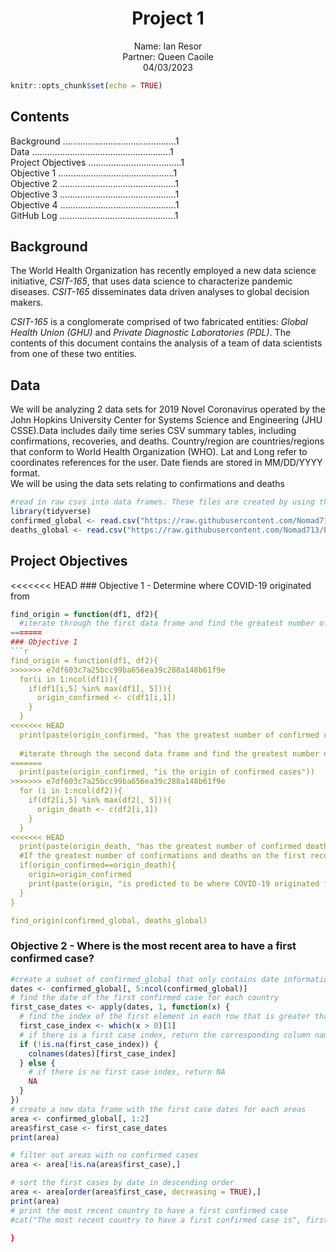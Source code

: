 <center>
# Project 1
Name: Ian Resor  
Partner: Queen Caoile  
04/03/2023  
</center>


```r
knitr::opts_chunk$set(echo = TRUE)
```

## Contents
\setlength{leftskip}{2cm}
Background .............................................1  
Data .......................................................1  
Project Objectives .....................................1  
  \setlength{leftskip}{4cm}
  Objective 1 ..............................................1  
  Objective 2 ..............................................1  
  Objective 3 ..............................................1  
  Objective 4 ..............................................1  
  GitHub Log ..............................................1  
\setlength{leftskip}{0pt}


## Background
The World Health Organization has recently employed a new data science initiative, *CSIT-165*, that uses data science to characterize pandemic diseases. 
*CSIT-165* disseminates data driven analyses to global decision makers.

*CSIT-165* is a conglomerate comprised of two fabricated entities: *Global Health Union (GHU)* and *Private Diagnostic Laboratories (PDL)*. 
The contents of this document contains the analysis of a team of data scientists from one of these two entities.

## Data
We will be analyzing 2 data sets for 2019 Novel Coronavirus operated by the John Hopkins University Center for Systems Science and Engineering (JHU CSSE).Data includes daily time series CSV summary tables, including confirmations, recoveries, and deaths. Country/region are countries/regions that conform to World Health Organization (WHO). Lat and Long refer to coordinates references for the user. Date fiends are stored in MM/DD/YYYY format.  
We will be using the data sets relating to confirmations and deaths

```r
#read in raw csvs into data frames. These files are created by using the wget command in terminal with links to original data set from John Hopkins.
library(tidyverse)
confirmed_global <- read.csv("https://raw.githubusercontent.com/Nomad713/Project1/main/time_series_covid19_confirmed_global.csv")
deaths_global <- read.csv("https://raw.githubusercontent.com/Nomad713/Project1/main/time_series_covid19_deaths_global.csv")
```

## Project Objectives
<<<<<<< HEAD
### Objective 1 - Determine where COVID-19 originated from
```r

find_origin = function(df1, df2){
  #iterate through the first data frame and find the greatest number of confirmed cases on the first recorded day in the data set
=======
### Objective 1
```r
find_origin = function(df1, df2){
>>>>>>> e7df603c7a25bcc99ba656ea39c288a148b61f9e
  for(i in 1:ncol(df1)){
    if(df1[i,5] %in% max(df1[, 5])){
      origin_confirmed <- c(df1[i,1])
    }
  }
<<<<<<< HEAD
  print(paste(origin_confirmed, "has the greatest number of confirmed cases on the first recorded day in the data set."))
  
  #iterate through the second data frame and find the greatest number of deaths on the first recorded day in the data set
=======
  print(paste(origin_confirmed, "is the origin of confirmed cases"))
>>>>>>> e7df603c7a25bcc99ba656ea39c288a148b61f9e
  for (i in 1:ncol(df2)){
    if(df2[i,5] %in% max(df2[, 5])){
      origin_death <- c(df2[i,1])
    }
  }
<<<<<<< HEAD
  print(paste(origin_death, "has the greatest number of confirmed deaths on the first recorded day in the data set."))
  #If the greatest number of confirmations and deaths on the first recorded day in the data set are the same, that is the origin of COVID-19
  if(origin_confirmed==origin_death){
    origin=origin_confirmed
    print(paste(origin, "is predicted to be where COVID-19 originated from."))
  }
}

find_origin(confirmed_global, deaths_global)
```

### Objective 2 - Where is the most recent area to have a first confirmed case?
```r
#create a subset of confirmed_global that only contains date information
dates <- confirmed_global[, 5:ncol(confirmed_global)]
# find the date of the first confirmed case for each country
first_case_dates <- apply(dates, 1, function(x) {
  # find the index of the first element in each row that is greater than 0
  first_case_index <- which(x > 0)[1]
  # if there is a first case index, return the corresponding column name
  if (!is.na(first_case_index)) {
    colnames(dates)[first_case_index]
  } else {
    # if there is no first case index, return NA
    NA
  }
})
# create a new data frame with the first case dates for each areas
area <- confirmed_global[, 1:2]
area$first_case <- first_case_dates
print(area)

# filter out areas with no confirmed cases
area <- area[!is.na(area$first_case),]

# sort the first cases by date in descending order
area <- area[order(area$first_case, decreasing = TRUE),]
print(area)
# print the most recent country to have a first confirmed case
#cat("The most recent country to have a first confirmed case is", first_cases$country[1], "on", first_cases$date[1], "\n")
  
}

```


